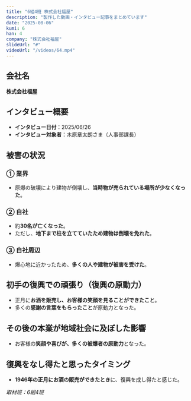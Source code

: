 ```yaml
---
title: "6組4班 株式会社福屋"
description: "製作した動画・インタビュー記事をまとめています"
date: "2025-08-06"
kumi: 6
han: 4
company: "株式会社福屋"
slideUrl: "#"
videoUrl: "/videos/64.mp4"
---
```

## 会社名
**株式会社福屋**

## インタビュー概要
- **インタビュー日付**：2025/06/26  
- **インタビュー対象者**：木原章太朗さま（人事部課長）  

## 被害の状況

### ① 業界
- 原爆の破壊により建物が倒壊し、**当時物が売られている場所が少なくなった**。  

### ② 自社
- 約**30名が亡くなった**。  
- ただし、**地下まで柱を立てていたため建物は倒壊を免れた**。  

### ③ 自社周辺
- 爆心地に近かったため、**多くの人や建物が被害を受けた**。  

## 初手の復興での頑張り（復興の原動力）
- 正月に**お酒を販売し、お客様の笑顔を見ることができたこと**。  
- 多くの**感謝の言葉をもらったこと**が原動力となった。  

## その後の本業が地域社会に及ぼした影響
- お客様の**笑顔や喜びが、多くの被爆者の原動力**となった。  

## 復興をなし得たと思ったタイミング
- **1946年の正月にお酒の販売ができたとき**に、復興を成し得たと感じた。  

*取材班：6組4班*